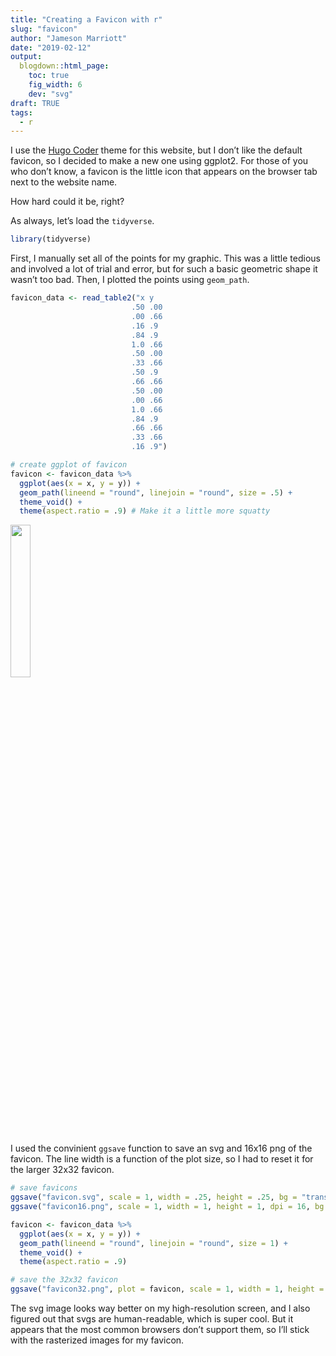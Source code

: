 ```yaml
---
title: "Creating a Favicon with r"
slug: "favicon"
author: "Jameson Marriott"
date: "2019-02-12"
output:
  blogdown::html_page:
    toc: true
    fig_width: 6
    dev: "svg"
draft: TRUE
tags:
  - r
---
```


I use the [Hugo Coder](https://github.com/luizdepra/hugo-coder) theme for this website, but I don't like the default favicon, so I decided to make a new one using ggplot2. For those of you who don't know, a favicon is the little icon that appears on the browser tab next to the website name.

How hard could it be, right? 

As always, let's load the `tidyverse`.

```r
library(tidyverse)
```

First, I manually set all of the points for my graphic. This was a little tedious and involved a lot of trial and error, but for such a basic geometric shape it wasn't too bad. Then, I plotted the points using `geom_path`.

```r
favicon_data <- read_table2("x y
                           .50 .00
                           .00 .66
                           .16 .9
                           .84 .9
                           1.0 .66
                           .50 .00
                           .33 .66
                           .50 .9
                           .66 .66
                           .50 .00
                           .00 .66
                           1.0 .66
                           .84 .9
                           .66 .66
                           .33 .66
                           .16 .9")

# create ggplot of favicon
favicon <- favicon_data %>%
  ggplot(aes(x = x, y = y)) +
  geom_path(lineend = "round", linejoin = "round", size = .5) +
  theme_void() +
  theme(aspect.ratio = .9) # Make it a little more squatty
```

<img src="images/favicon.svg" width="25%" height="auto"/>

I used the convinient `ggsave` function to save an svg and 16x16 png of the favicon. The line width is a function of the plot size, so I had to reset it for the larger 32x32 favicon. 

```r
# save favicons
ggsave("favicon.svg", scale = 1, width = .25, height = .25, bg = "transparent")
ggsave("favicon16.png", scale = 1, width = 1, height = 1, dpi = 16, bg = "transparent")

favicon <- favicon_data %>%
  ggplot(aes(x = x, y = y)) +
  geom_path(lineend = "round", linejoin = "round", size = 1) +
  theme_void() +
  theme(aspect.ratio = .9)

# save the 32x32 favicon
ggsave("favicon32.png", plot = favicon, scale = 1, width = 1, height = 1, dpi = 32, bg = "transparent")
```

The svg image looks way better on my high-resolution screen, and I also figured out that svgs are human-readable, which is super cool. But it appears that the most common browsers don't support them, so I'll stick with the rasterized images for my favicon.